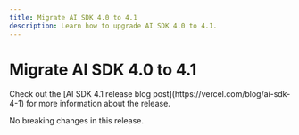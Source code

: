 ```yaml
---
title: Migrate AI SDK 4.0 to 4.1
description: Learn how to upgrade AI SDK 4.0 to 4.1.
---
```


# Migrate AI SDK 4.0 to 4.1

<Note>
  Check out the [AI SDK 4.1 release blog
  post](https://vercel.com/blog/ai-sdk-4-1) for more information about the
  release.
</Note>

No breaking changes in this release.
